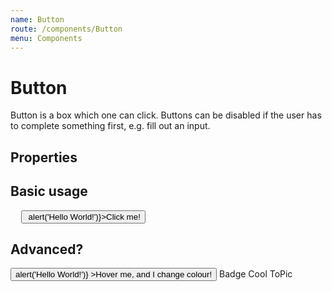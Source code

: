 ```yaml
---
name: Button
route: /components/Button
menu: Components
---
```




# Button

Button is a box which one can click. Buttons can be disabled if the user has to complete something first, e.g. fill out an input.

## Properties

<Props of={Button} />

## Basic usage

<pre>
  <Button onClick={() => alert('Hello World!')}>Click me!</Button>
</pre>

## Advanced?

<Playground>
  <Button
    border="1px solid textSecondary"
    borderOnHover="brandaccentDark"
    colorOnHover="brandOrange"
    bg="accentDark" 
    color="black"
    width="auto" 
    p="s" 
    my="l" 
    textAlign="center"
    activeColor="white"
    transition="slow"
    onClick={() => alert('Hello World!')}
  >Hover me, and I change colour!</Button>
  <Badge>Badge</Badge>
  <TopicBadge my="l" color="white" activeColor="black">Cool ToPic</TopicBadge>
</Playground>

